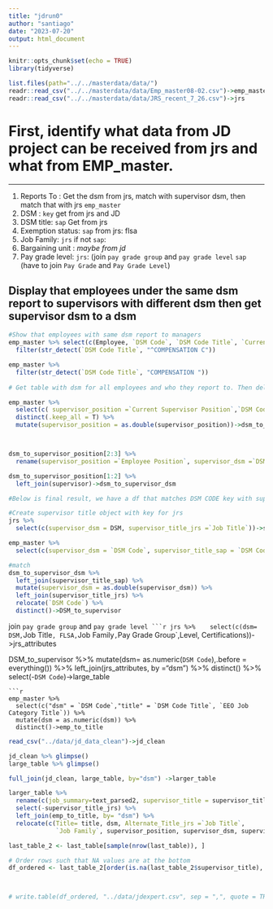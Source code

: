 ---
title: "jdrun0"
author: "santiago"
date: "2023-07-20"
output: html_document
---

```{r setup, include=FALSE}
knitr::opts_chunk$set(echo = TRUE)
library(tidyverse)
```


```{r}
list.files(path="../../masterdata/data/")
readr::read_csv("../../masterdata/data/Emp_master08-02.csv")->emp_master
readr::read_csv("../../masterdata/data/JRS_recent_7_26.csv")->jrs


```

# First, identify what data from JD project can be received from jrs and what from EMP_master.

-----------------------------------------------------------------------------------------------------------------------------------------------------------------

1. Reports To :  Get the dsm from jrs, match with supervisor dsm, then match that with jrs `emp_master`
2. DSM : `key` get from jrs and JD
3. DSM title: `sap` Get from jrs
4. Exemption status: `sap` from jrs: flsa
5. Job Family: `jrs` if not `sap`:
6. Bargaining unit : *maybe from jd*
7. Pay grade level: `jrs`: (join `pay grade group` and `pay grade level` `sap` (have to join `Pay Grade` and `Pay Grade Level`)



## Display that employees under the same dsm report to supervisors with different dsm then get supervisor dsm to a dsm
```{r supervisor}
#Show that employees with same dsm report to managers
emp_master %>% select(c(Employee, `DSM Code`, `DSM Code Title`, `Current Supervisor`,`Current Supervisor Title`)) %>% 
  filter(str_detect(`DSM Code Title`, "^COMPENSATION C"))

emp_master %>% 
  filter(str_detect(`DSM Code Title`, "COMPENSATION "))
  
# Get table with dsm for all employees and who they report to. Then delete duplicates

emp_master %>% 
  select(c( supervisor_position =`Current Supervisor Position`,`DSM Code`, `Employee Position`)) %>% 
  distinct(.keep_all = T) %>% 
  mutate(supervisor_position = as.double(supervisor_position))->dsm_to_supervisor_position



dsm_to_supervisor_position[2:3] %>% 
  rename(supervisor_position =`Employee Position`, supervisor_dsm =`DSM Code` )->supervisor

dsm_to_supervisor_position[1:2] %>% 
  left_join(supervisor)->dsm_to_supervisor_dsm

#Below is final result, we have a df that matches DSM CODE key with supervisor DSM, so that we can match to other supervisor attributes.


```

```{r supervisor}
#Create supervisor title object with key for jrs
jrs %>% 
  select(c(supervisor_dsm = DSM, supervisor_title_jrs =`Job Title`))->supervisor_title_jrs

emp_master %>% 
  select(c(supervisor_dsm = `DSM Code`, supervisor_title_sap = `DSM Code Title`))->supervisor_title_sap

#match 
dsm_to_supervisor_dsm %>%
  left_join(supervisor_title_sap) %>% 
  mutate(supervisor_dsm = as.double(supervisor_dsm)) %>% 
  left_join(supervisor_title_jrs) %>% 
  relocate(`DSM Code`) %>% 
  distinct()->DSM_to_supervisor

```

join `pay grade group` and `pay grade level
```{r}
jrs %>% 
  select(c(dsm= DSM, `Job Title`, FLSA,`Job Family`,`Pay Grade Group`,Level, Certifications))->jrs_attributes

DSM_to_supervisor %>% 
  mutate(dsm= as.numeric(`DSM Code`),.before = everything()) %>% 
  left_join(jrs_attributes, by ="dsm") %>% 
  distinct() %>% 
  select(-`DSM Code`)->large_table
```
```{r}
emp_master %>% 
  select(c("dsm" = `DSM Code`,"title" = `DSM Code Title`, `EEO Job Category Title`)) %>% 
  mutate(dsm = as.numeric(dsm)) %>% 
  distinct()->emp_to_title
```

```{r}
read_csv("../data/jd_data_clean")->jd_clean

jd_clean %>% glimpse()
large_table %>% glimpse()

full_join(jd_clean, large_table, by="dsm") ->larger_table

larger_table %>%
  rename(c(job_summary=text_parsed2, supervisor_title = supervisor_title_sap)) %>%
  select(-supervisor_title_jrs) %>% 
  left_join(emp_to_title, by= "dsm") %>% 
  relocate(c(Title= title, dsm, Alternate_Title_jrs =`Job Title`,
             `Job Family`, supervisor_position, supervisor_dsm, supervisor_title, EEO=`EEO Job Category Title`))->last_table

last_table_2 <- last_table[sample(nrow(last_table)), ]

# Order rows such that NA values are at the bottom
df_ordered <- last_table_2[order(is.na(last_table_2$supervisor_title), last_table_2$supervisor_title), ]



# write.table(df_ordered, "../data/jdexpert.csv", sep = ",", quote = TRUE, row.names = FALSE, fileEncoding = "ISO-8859-1")

                         
```









